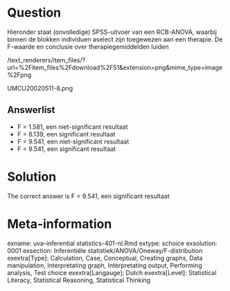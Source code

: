 Question
========

Hieronder staat (onvolledige) SPSS-uitvoer van een RCB-ANOVA, waarbij binnen de blokken individuen aselect zijn toegewezen aan een therapie. De F-waarde en conclusie over therapiegemiddelden luiden 

 /text_renderers/item_files/?url=%2Fitem_files%2Fdownload%2F51&extension=png&mime_type=image%2Fpng 

 UMCU20020511-8.png 

Answerlist
----------
* F = 1.581, een niet-significant resultaat
* F = 8.139, een significant resultaat
* F = 9.541, een niet-significant resultaat
* F = 9.541, een significant resultaat

Solution
========

The correct answer is  F = 9.541, een significant resultaat 

Meta-information
================
exname: uva-inferential statistics-401-nl.Rmd 
extype: schoice 
exsolution: 0001 
exsection: Inferentiële statistiek/ANOVA/Oneway/F-distribution
exextra[Type]: Calculation, Case, Conceptual, Creating graphs, Data manipulation, Interpretating graph, Interpretating output, Performing analysis, Test choice 
exextra[Langauge]: Dutch 
exextra[Level]: Statistical Literacy, Statistical Reasoning, Statistical Thinking 
